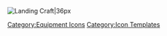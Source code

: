 [[File:LandingCraft.png|Landing Craft|36px]] <noinclude>[[Category:Equipment Icons]] [[Category:Icon Templates]]</noinclude>